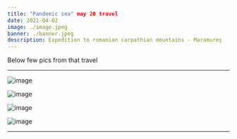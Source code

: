 ```yaml
---
title: "Pandemic sea" may 20 travel
date: 2021-04-02
image: ./image.jpeg
banner: ./banner.jpeg
description: Expedition to romanian carpathian mountains - Maramureș 
---
```


Below few pics from that travel

---

<Row>
<Col>

![image](./b1.jpg)

</Col>
</Row>

<Row>
<Col>

![image](./b2.jpg)

</Col>
<Col>

![image](./b4.jpg)

</Col>
</Row>

<Row>
<Col>

![image](./b3.jpg)

</Col>
</Row>


---


